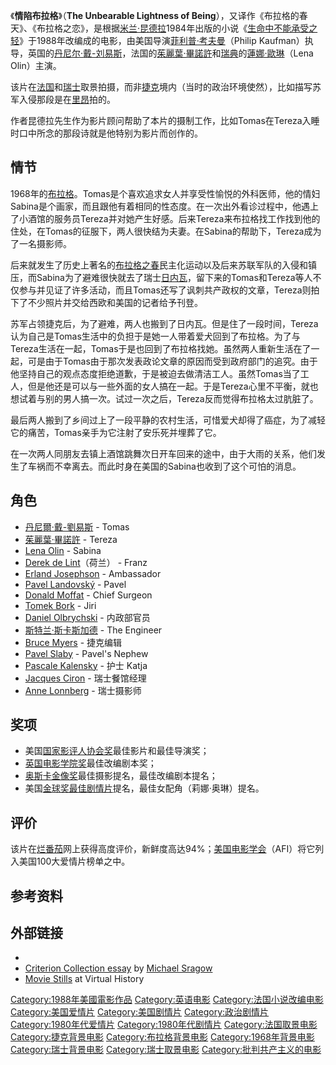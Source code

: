 {{Infobox film
| name           = 布拉格之恋
| image          = The Unbearable Lightness of Being.jpg
| caption        = 
| director       = [[菲力普·考夫曼|菲力普·考夫曼]]
| producer       = [[Bertil_Ohlsson|Bertil Ohlsson]]<br/> [[Paul_Zaentz|Paul Zaentz]]<br/> [[索尔·扎恩兹|索尔·扎恩兹]]
| writer         = [[Milan_Kundera|Milan Kundera]] (原著) <br/>  [[Jean-Claude_Carrière|Jean-Claude Carrière]]<br/> 菲力普·考夫曼
| starring       = [[丹尼爾·戴-路易斯|丹尼爾·戴-路易斯]]<br /> [[茱麗葉·畢諾許|茱麗葉·畢諾許]]<br /> [[Lena_Olin|Lena Olin]]<br /> [[Derek_de_Lint|Derek de Lint]]<br /> [[Erland_Josephson|Erland Josephson]]<br /> [[Pavel_Landovský|Pavel Landovský]]
| music          = Mark Adler <!-- Different Mark Adler. Musician, not Mathematician/Cryptologist --><br /> [[Ernie_Fosselius|Ernie Fosselius]]
| cinematography = [[Sven_Nykvist|Sven Nykvist]]
| editing        = [[Walter_Murch|Walter Murch]]
| distributor    = [[Orion_Pictures|Orion Pictures]]
| released       = {{Film date|1988|2|5}}
| runtime        = 171 分钟
| country        = {{美國電影產地}}
| language       = 英语
}}

《'''情陷布拉格'''》（'''The Unbearable Lightness of Being'''），又译作《布拉格的春天》、《布拉格之恋》，是根据[[米兰·昆德拉|米兰·昆德拉]]1984年出版的小说《[[生命中不能承受之轻|生命中不能承受之轻]]》于1988年改编成的电影，由美国导演[[菲利普·考夫曼|菲利普·考夫曼]]（Philip Kaufman）执导，英国的[[丹尼尔·戴-刘易斯|丹尼尔·戴-刘易斯]]，法国的[[茱麗葉·畢諾許|茱麗葉·畢諾許]]和[[瑞典|瑞典]]的[[蓮娜·歐琳|蓮娜·歐琳]]（Lena Olin）主演。

该片在[[法国|法国]]和[[瑞士|瑞士]]取景拍摄，而非[[捷克|捷克]]境内（当时的政治环境使然），比如描写苏军入侵那段是在[[里昂|里昂]]拍的。

作者昆德拉先生作为影片顾问帮助了本片的摄制工作，比如Tomas在Tereza入睡时口中所念的那段诗就是他特别为影片而创作的。

==情节==
1968年的[[布拉格|布拉格]]。Tomas是个喜欢追求女人并享受性愉悦的外科医师，他的情妇Sabina是个画家，而且跟他有着相同的性态度。在一次出外看诊过程中，他遇上了小酒馆的服务员Tereza并对她产生好感。后来Tereza来布拉格找工作找到他的住处，在Tomas的征服下，两人很快结为夫妻。在Sabina的帮助下，Tereza成为了一名摄影师。

后来就发生了历史上著名的[[布拉格之春|布拉格之春]]民主化运动以及后来苏联军队的入侵和镇压，而Sabina为了避难很快就去了瑞士[[日内瓦|日内瓦]]，留下来的Tomas和Tereza等人不仅参与并见证了许多活动，而且Tomas还写了讽刺共产政权的文章，Tereza则拍下了不少照片并交给西欧和美国的记者给予刊登。

苏军占领捷克后，为了避难，两人也搬到了日内瓦。但是住了一段时间，Tereza认为自己是Tomas生活中的负担于是她一人带着爱犬回到了布拉格。为了与Tereza生活在一起，Tomas于是也回到了布拉格找她。虽然两人重新生活在了一起，可是由于Tomas由于那次发表政论文章的原因而受到政府部门的追究。由于他坚持自己的观点态度拒绝道歉，于是被迫去做清洁工人。虽然Tomas当了工人，但是他还是可以与一些外面的女人搞在一起。于是Tereza心里不平衡，就也想试着与别的男人搞一次。试过一次之后，Tereza反而觉得布拉格太过肮脏了。

最后两人搬到了乡间过上了一段平静的农村生活，可惜爱犬却得了癌症，为了减轻它的痛苦，Tomas亲手为它注射了安乐死并埋葬了它。

在一次两人同朋友去镇上酒馆跳舞次日开车回来的途中，由于大雨的关系，他们发生了车祸而不幸离去。而此时身在美国的Sabina也收到了这个可怕的消息。

==角色==
* [[丹尼爾·戴-劉易斯|丹尼爾·戴-劉易斯]] - Tomas
* [[茱麗葉·畢諾許|茱麗葉·畢諾許]] - Tereza
* [[Lena_Olin|Lena Olin]] - Sabina
* [[Derek_de_Lint|Derek de Lint]]（荷兰） - Franz
* [[Erland_Josephson|Erland Josephson]] - Ambassador
* [[Pavel_Landovský|Pavel Landovský]] - Pavel
* [[Donald_Moffat|Donald Moffat]] - Chief Surgeon
* [[Tomek_Bork|Tomek Bork]] - Jiri
* [[Daniel_Olbrychski|Daniel Olbrychski]] - 内政部官员
* [[斯特兰·斯卡斯加德|斯特兰·斯卡斯加德]] - The Engineer
* [[Bruce_Myers|Bruce Myers]] - 捷克编辑
* [[Pavel_Slaby|Pavel Slaby]] - Pavel's Nephew
* [[Pascale_Kalensky|Pascale Kalensky]] - 护士 Katja
* [[Jacques_Ciron|Jacques Ciron]] - 瑞士餐馆经理
* [[Anne_Lonnberg|Anne Lonnberg]] - 瑞士摄影师

==奖项==
*美国[[国家影评人协会奖|国家影评人协会奖]]最佳影片和最佳导演奖；
*[[英国电影学院奖|英国电影学院奖]]最佳改编剧本奖；
*[[奥斯卡金像奖|奥斯卡金像奖]]最佳摄影提名，最佳改编剧本提名；
*美国[[金球奖最佳剧情片|金球奖最佳剧情片]]提名，最佳女配角（莉娜·奥琳）提名。

==评价==
该片在[[烂番茄|烂番茄]]网上获得高度评价，新鲜度高达94%；[[美国电影学会|美国电影学会]]（AFI）将它列入美国100大爱情片榜单之中。

==参考资料==
{{reflist}}

==外部链接==
* {{IMDb title|0096332|The Unbearable Lightness of Being}}
* [http://www.criterion.com/current/posts/63 Criterion Collection essay] {{Wayback|url=http://www.criterion.com/current/posts/63 |date=20201202164712 }} by [[Michael_Sragow|Michael Sragow]]
* [http://film.virtual-history.com/film.php?filmid=7557 Movie Stills] {{Wayback|url=http://film.virtual-history.com/film.php?filmid=7557 |date=20090115004014 }} at Virtual History

{{國家影評人協會獎最佳影片}}
{{DEFAULTSORT:Unbearable Lightness Of Being}}
[[Category:1988年美國電影作品|Category:1988年美國電影作品]]
[[Category:英语电影|Category:英语电影]]
[[Category:法国小说改编电影|Category:法国小说改编电影]]
[[Category:美国爱情片|Category:美国爱情片]]
[[Category:美国剧情片|Category:美国剧情片]]
[[Category:政治剧情片|Category:政治剧情片]]
[[Category:1980年代爱情片|Category:1980年代爱情片]]
[[Category:1980年代剧情片|Category:1980年代剧情片]]
[[Category:法国取景电影|Category:法国取景电影]]
[[Category:捷克背景电影|Category:捷克背景电影]]
[[Category:布拉格背景电影|Category:布拉格背景电影]]
[[Category:1968年背景电影|Category:1968年背景电影]]
[[Category:瑞士背景电影|Category:瑞士背景电影]]
[[Category:瑞士取景电影|Category:瑞士取景电影]]
[[Category:批判共产主义的电影|Category:批判共产主义的电影]]